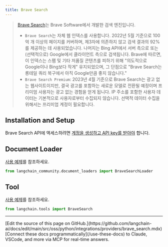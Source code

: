 ```yaml
---
title: Brave Search
---
```


>[Brave Search](https://en.wikipedia.org/wiki/Brave_Search)는 Brave Software에서 개발한 검색 엔진입니다.
> - `Brave Search`는 자체 웹 인덱스를 사용합니다. 2022년 5월 기준으로 100억 개 이상의 페이지를 커버하며, 제3자에 의존하지 않고 검색 결과의 92%를 제공하는 데 사용되었습니다. 나머지는 Bing API에서 서버 측으로 또는 (선택적으로) Google에서 클라이언트 측으로 검색됩니다. Brave에 따르면, 이 인덱스는 스팸 및 기타 저품질 콘텐츠를 피하기 위해 "의도적으로 Google이나 Bing보다 작게" 유지되었으며, 그 단점으로 "Brave Search는 롱테일 쿼리 복구에서 아직 Google만큼 좋지 않습니다."
>- `Brave Search Premium`: 2023년 4월 기준으로 Brave Search는 광고 없는 웹사이트이지만, 결국 광고를 포함하는 새로운 모델로 전환될 예정이며 프리미엄 사용자는 광고 없는 경험을 얻게 됩니다. IP 주소를 포함한 사용자 데이터는 기본적으로 사용자로부터 수집되지 않습니다. 선택적 데이터 수집을 위해서는 프리미엄 계정이 필요합니다.


## Installation and Setup

Brave Search API에 액세스하려면 [계정을 생성하고 API key를 받아야](https://api.search.brave.com/app/dashboard) 합니다.


## Document Loader

[사용 예제](/oss/python/integrations/document_loaders/brave_search)를 참조하세요.

```python
from langchain_community.document_loaders import BraveSearchLoader
```

## Tool

[사용 예제](/oss/python/integrations/tools/brave_search)를 참조하세요.

```python
from langchain.tools import BraveSearch
```

---

<Callout icon="pen-to-square" iconType="regular">
    [Edit the source of this page on GitHub.](https://github.com/langchain-ai/docs/edit/main/src/oss/python/integrations/providers/brave_search.mdx)
</Callout>
<Tip icon="terminal" iconType="regular">
    [Connect these docs programmatically](/use-these-docs) to Claude, VSCode, and more via MCP for    real-time answers.
</Tip>
